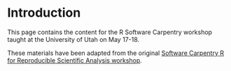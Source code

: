 # Introduction {.unnumbered}

This page contains the content for the R Software Carpentry workshop taught at the University of Utah on May 17-18.


These materials have been adapted from the original [Software Carpentry R for Reproducible Scientific Analysis workshop](https://swcarpentry.github.io/r-novice-gapminder/).
